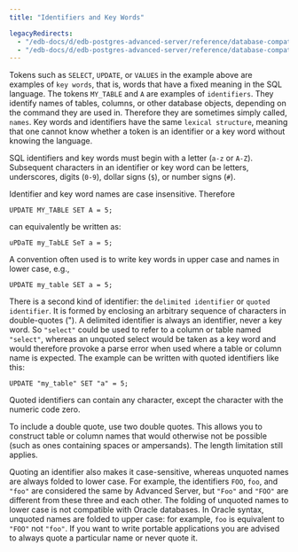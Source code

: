 ```yaml
---
title: "Identifiers and Key Words"

legacyRedirects:
  - "/edb-docs/d/edb-postgres-advanced-server/reference/database-compatibility-for-oracle-developers-reference-guide/13/identifiers_and_key_words.html"
  - "/edb-docs/d/edb-postgres-advanced-server/reference/database-compatibility-for-oracle-developers-reference-guide/latest/identifiers_and_key_words.html"
---
```


<div id="identifiers_and_key_words" class="registered_link"></div>

Tokens such as `SELECT`, `UPDATE`, or `VALUES` in the example above are examples of `key words`, that is, words that have a fixed meaning in the SQL language. The tokens `MY_TABLE` and `A` are examples of `identifiers`. They identify names of tables, columns, or other database objects, depending on the command they are used in. Therefore they are sometimes simply called, `names`. Key words and identifiers have the same `lexical structure`, meaning that one cannot know whether a token is an identifier or a key word without knowing the language.

SQL identifiers and key words must begin with a letter (`a-z` or `A-Z`). Subsequent characters in an identifier or key word can be letters, underscores, digits (`0-9`), dollar signs (`$`), or number signs (`#`).

Identifier and key word names are case insensitive. Therefore

```
UPDATE MY_TABLE SET A = 5;
```

can equivalently be written as:

```
uPDaTE my_TabLE SeT a = 5;
```

A convention often used is to write key words in upper case and names in lower case, e.g.,

```
UPDATE my_table SET a = 5;
```

There is a second kind of identifier: the `delimited identifier` or `quoted identifier`. It is formed by enclosing an arbitrary sequence of characters in double-quotes ("). A delimited identifier is always an identifier, never a key word. So `"select"` could be used to refer to a column or table named `"select"`, whereas an unquoted select would be taken as a key word and would therefore provoke a parse error when used where a table or column name is expected. The example can be written with quoted identifiers like this:

```
UPDATE "my_table" SET "a" = 5;
```

Quoted identifiers can contain any character, except the character with the numeric code zero.

To include a double quote, use two double quotes. This allows you to construct table or column names that would otherwise not be possible (such as ones containing spaces or ampersands). The length limitation still applies.

Quoting an identifier also makes it case-sensitive, whereas unquoted names are always folded to lower case. For example, the identifiers `FOO`, `foo`, and `"foo"` are considered the same by Advanced Server, but `"Foo"` and `"FOO"` are different from these three and each other. The folding of unquoted names to lower case is not compatible with Oracle databases. In Oracle syntax, unquoted names are folded to upper case: for example, `foo` is equivalent to `"FOO"` not `"foo"`. If you want to write portable applications you are advised to always quote a particular name or never quote it.
